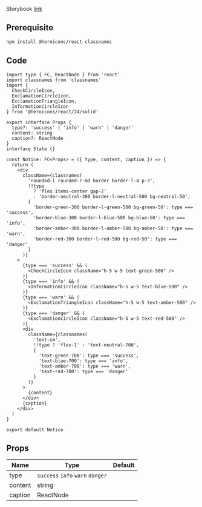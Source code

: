 
Storybook [link](https://components.kidow.me/?path=/story/feedback--notice)

## Prerequisite

```bash npm2yarn
npm install @heroicons/react classnames
```

## Code

```tsx title="components/Notice/index.tsx"
import type { FC, ReactNode } from 'react'
import classnames from 'classnames'
import {
  CheckCircleIcon,
  ExclamationCircleIcon,
  ExclamationTriangleIcon,
  InformationCircleIcon
} from '@heroicons/react/24/solid'

export interface Props {
  type?: 'success' | 'info' | 'warn' | 'danger'
  content: string
  caption?: ReactNode
}
interface State {}

const Notice: FC<Props> = ({ type, content, caption }) => {
  return (
    <div
      className={classnames(
        'rounded-l rounded-r-md border border-l-4 p-3',
        !!type
          ? 'flex items-center gap-2'
          : 'border-neutral-300 border-l-neutral-500 bg-neutral-50',
        {
          'border-green-300 border-l-green-500 bg-green-50': type === 'success',
          'border-blue-300 border-l-blue-500 bg-blue-50': type === 'info',
          'border-amber-300 border-l-amber-500 bg-amber-50': type === 'warn',
          'border-red-300 border-l-red-500 bg-red-50': type === 'danger'
        }
      )}
    >
      {type === 'success' && (
        <CheckCircleIcon className="h-5 w-5 text-green-500" />
      )}
      {type === 'info' && (
        <InformationCircleIcon className="h-5 w-5 text-blue-500" />
      )}
      {type === 'warn' && (
        <ExclamationTriangleIcon className="h-5 w-5 text-amber-500" />
      )}
      {type === 'danger' && (
        <ExclamationCircleIcon className="h-5 w-5 text-red-500" />
      )}
      <div
        className={classnames(
          'text-sm',
          !!type ? 'flex-1' : 'text-neutral-700',
          {
            'text-green-700': type === 'success',
            'text-blue-700': type === 'info',
            'text-amber-700': type === 'warn',
            'text-red-700': type === 'danger'
          }
        )}
      >
        {content}
      </div>
      {caption}
    </div>
  )
}

export default Notice
```

## Props

| Name                | Type                             | Default |
| ------------------- | -------------------------------- | ------- |
| type                | `success` `info` `warn` `danger` |         |
| content<Required /> | string                           |         |
| caption             | ReactNode                        |         |
